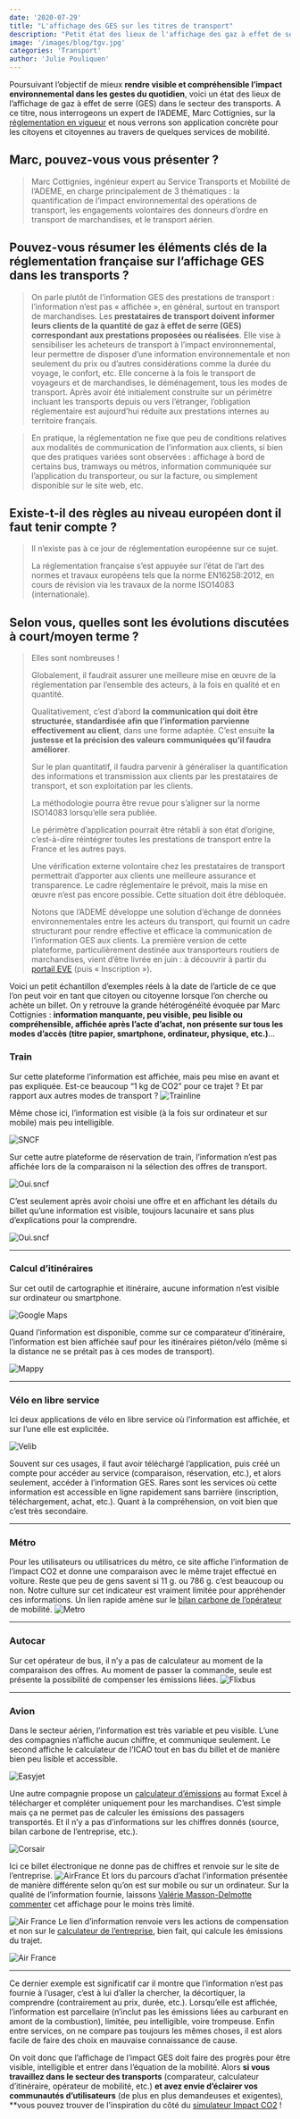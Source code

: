 ```yaml
---
date: '2020-07-29'
title: "L'affichage des GES sur les titres de transport"
description: "Petit état des lieux de l'affichage des gaz à effet de serre (GES) sur les sites de mobilité et les justificatifs de transport…"
image: '/images/blog/tgv.jpg'
categories: 'Transport'
author: 'Julie Pouliquen'
---
```


Poursuivant l’objectif de mieux **rendre visible et compréhensible l’impact environnemental dans les gestes du quotidien**, voici un état des lieux de l’affichage de gaz à effet de serre (GES) dans le secteur des transports. A ce titre, nous interrogeons un expert de l’ADEME, Marc Cottignies, sur la [réglementation en vigueur](https://www.ecologique-solidaire.gouv.fr/information-ges-des-prestations-transport) et nous verrons son application concrète pour les citoyens et citoyennes au travers de quelques services de mobilité.

## Marc, pouvez-vous vous présenter ?

> Marc Cottignies, ingénieur expert au Service Transports et Mobilité de l’ADEME, en charge principalement de 3 thématiques : la quantification de l’impact environnemental des opérations de transport, les engagements volontaires des donneurs d’ordre en transport de marchandises, et le transport aérien.

## Pouvez-vous résumer les éléments clés de la réglementation française sur l’affichage GES dans les transports ?

> On parle plutôt de l’information GES des prestations de transport : l’information n’est pas « affichée », en général, surtout en transport de marchandises. Les **prestataires de transport doivent informer leurs clients de la quantité de gaz à effet de serre (GES) correspondant aux prestations proposées ou réalisées**. Elle vise à sensibiliser les acheteurs de transport à l’impact environnemental, leur permettre de disposer d’une information environnementale et non seulement du prix ou d’autres considérations comme la durée du voyage, le confort, etc. Elle concerne à la fois le transport de voyageurs et de marchandises, le déménagement, tous les modes de transport. Après avoir été initialement construite sur un périmètre incluant les transports depuis ou vers l’étranger, l’obligation réglementaire est aujourd’hui réduite aux prestations internes au territoire français.

> En pratique, la réglementation ne fixe que peu de conditions relatives aux modalités de communication de l’information aux clients, si bien que des pratiques variées sont observées : affichage à bord de certains bus, tramways ou métros, information communiquée sur l’application du transporteur, ou sur la facture, ou simplement disponible sur le site web, etc.

## Existe-t-il des règles au niveau européen dont il faut tenir compte ?

> Il n’existe pas à ce jour de réglementation européenne sur ce sujet.
>
> La réglementation française s’est appuyée sur l’état de l’art des normes et travaux européens tels que la norme EN16258:2012, en cours de révision via les travaux de la norme ISO14083 (internationale).

## Selon vous, quelles sont les évolutions discutées à court/moyen terme ?

> Elles sont nombreuses !
>
> Globalement, il faudrait assurer une meilleure mise en œuvre de la réglementation par l’ensemble des acteurs, à la fois en qualité et en quantité.
>
> Qualitativement, c’est d’abord **la communication qui doit être structurée, standardisée afin que l’information parvienne effectivement au client**, dans une forme adaptée. C’est ensuite **la justesse et la précision des valeurs communiquées qu’il faudra améliorer**.
>
> Sur le plan quantitatif, il faudra parvenir à généraliser la quantification des informations et transmission aux clients par les prestataires de transport, et son exploitation par les clients.
>
> La méthodologie pourra être revue pour s’aligner sur la norme ISO14083 lorsqu’elle sera publiée.
>
> Le périmètre d’application pourrait être rétabli à son état d’origine, c’est-à-dire réintégrer toutes les prestations de transport entre la France et les autres pays.
>
> Une vérification externe volontaire chez les prestataires de transport permettrait d’apporter aux clients une meilleure assurance et transparence. Le cadre réglementaire le prévoit, mais la mise en œuvre n’est pas encore possible. Cette situation doit être débloquée.
>
> Notons que l’ADEME développe une solution d’échange de données environnementales entre les acteurs du transport, qui fournit un cadre structurant pour rendre effective et efficace la communication de l’information GES aux clients. La première version de cette plateforme, particulièrement destinée aux transporteurs routiers de marchandises, vient d’être livrée en juin : à découvrir à partir du [portail EVE](https://www.eve-transport-logistique.fr/) (puis « Inscription »).

Voici un petit échantillon d’exemples réels à la date de l’article de ce que l’on peut voir en tant que citoyen ou citoyenne lorsque l’on cherche ou achète un billet. On y retrouve la grande hétérogénéïté évoquée par Marc Cottignies : **information manquante, peu visible, peu lisible ou compréhensible, affichée après l’acte d’achat, non présente sur tous les modes d’accès (titre papier, smartphone, ordinateur, physique, etc.)**…

### Train

Sur cette plateforme l’information est affichée, mais peu mise en avant et pas expliquée. Est-ce beaucoup “1 kg de CO2” pour ce trajet ? Et par rapport aux autres modes de transport ? ![Trainline](/images/blog/infoges-train1.png)

Même chose ici, l’information est visible (à la fois sur ordinateur et sur mobile) mais peu intelligible.

![SNCF](/images/blog/infoges-train2.jpg 'SNCF')

Sur cette autre plateforme de réservation de train, l’information n’est pas affichée lors de la comparaison ni la sélection des offres de transport.

![Oui.sncf](/images/blog/infoges-train3.png 'Oui.sncf')

C’est seulement après avoir choisi une offre et en affichant les détails du billet qu’une information est visible, toujours lacunaire et sans plus d’explications pour la comprendre.

![Oui.sncf](/images/blog/infoges-train4.png 'Oui.sncf')

---

### Calcul d’itinéraires

Sur cet outil de cartographie et itinéraire, aucune information n’est visible sur ordinateur ou smartphone.

![Google Maps](/images/blog/infoges-carto3.png 'Google Maps')

Quand l’information est disponible, comme sur ce comparateur d’itinéraire, l’information est bien affichée sauf pour les itinéraires piéton/vélo (même si la distance ne se prétait pas à ces modes de transport).

![Mappy](/images/blog/infoges-carto1.jpg 'Mappy')

---

### Vélo en libre service

Ici deux applications de vélo en libre service où l’information est affichée, et sur l’une elle est explicitée.

![Velib](/images/blog/infoges-velo_libre_service1.jpg 'Velib')

Souvent sur ces usages, il faut avoir téléchargé l’application, puis créé un compte pour accéder au service (comparaison, réservation, etc.), et alors seulement, accéder à l’information GES. Rares sont les services où cette information est accessible en ligne rapidement sans barrière (inscription, téléchargement, achat, etc.). Quant à la compréhension, on voit bien que c’est très secondaire.

---

### Métro

Pour les utilisateurs ou utilisatrices du métro, ce site affiche l’information de l’impact CO2 et donne une comparaison avec le même trajet effectué en voiture. Reste que peu de gens savent si 11 g. ou 786 g. c’est beaucoup ou non. Notre culture sur cet indicateur est vraiment limitée pour appréhender ces informations. Un lien rapide amène sur le [bilan carbone de l’opérateur](https://www.ratp.fr/groupe-ratp/pour-la-planete-et-la-ville/engages-contre-le-changement-climatique) de mobilité. ![Metro](/images/blog/infoges-metro1.png 'Metro')

---

### Autocar

Sur cet opérateur de bus, il n’y a pas de calculateur au moment de la comparaison des offres. Au moment de passer la commande, seule est présente la possibilité de compenser les émissions liées. ![Flixbus](/images/blog/infoges-bus1.png 'Flixbus')

---

### Avion

Dans le secteur aérien, l’information est très variable et peu visible. L’une des compagnies n’affiche aucun chiffre, et communique seulement. Le second affiche le calculateur de l’ICAO tout en bas du billet et de manière bien peu lisible et accessible.

![Easyjet](/images/blog/infoges-avion1.jpg 'Easyjet')

Une autre compagnie propose un [calculateur d’émissions](https://www.corsair.fr/calculateur-co2) au format Excel à télécharger et compléter uniquement pour les marchandises. C’est simple mais ça ne permet pas de calculer les émissions des passagers transportés. Et il n’y a pas d’informations sur les chiffres donnés (source, bilan carbone de l’entreprise, etc.).

![Corsair](/images/blog/infoges-avion2.png 'Corsair')

Ici ce billet électronique ne donne pas de chiffres et renvoie sur le site de l’entreprise. ![AirFrance](/images/blog/infoges-avion4.png 'AirFrance') Et lors du parcours d’achat l’information présentée de manière différente selon qu’on est sur mobile ou sur un ordinateur. Sur la qualité de l’information fournie, laissons [Valérie Masson-Delmotte commenter](https://twitter.com/valmasdel/status/1287714996810592257) cet affichage pour le moins très limité.

![Air France](/images/blog/infoges-avion5.jpg 'Air France')
Le lien d’information renvoie vers les actions de compensation et non sur le [calculateur de l’entreprise](https://corporate.airfrance.com/fr/co2/calculateur), bien fait, qui calcule les émissions du trajet.

![Air France](/images/blog/infoges-avion6.jpg 'Air France')

---

Ce dernier exemple est significatif car il montre que l’information n’est pas fournie à l’usager, c’est à lui d’aller la chercher, la décortiquer, la comprendre (contrairement au prix, durée, etc.). Lorsqu’elle est affichée, l’information est parcellaire (n’inclut pas les émissions liées au carburant en amont de la combustion), limitée, peu intelligible, voire trompeuse. Enfin entre services, on ne compare pas toujours les mêmes choses, il est alors facile de faire des choix en mauvaise connaissance de cause.

On voit donc que l’affichage de l’impact GES doit faire des progrès pour être visible, intelligible et entrer dans l’équation de la mobilité. Alors **si vous travaillez dans le secteur des transports** (comparateur, calculateur d’itinéraire, opérateur de mobilité, etc.) **et avez envie d’éclairer vos communautés d’utilisateurs** (de plus en plus demandeuses et exigentes), \*\*vous pouvez trouver de l'inspiration du côté du [simulateur Impact CO2](https://impactco2.fr/transport) !

<NosGestesTransportsBanner />
